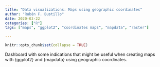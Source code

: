 ```yaml
---
title: "Data visualizations: Maps using geographic coordinates"
author: "Rubén F. Bustillo"
date: 2020-03-22
categories: ["R"]
tags: ["maps", "ggplot2", "coordinates maps", "mapdata", "raster"]

---
```



```r

knitr::opts_chunk$set(collapse = TRUE)

```


Dashboard with some indications that might be useful when creating maps with {ggplot2} and {mapdata} using geographic coordinates.